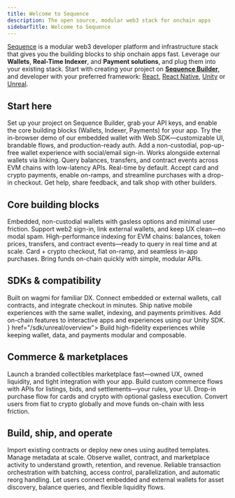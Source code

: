 ---
title: Welcome to Sequence
description: The open source, modular web3 stack for onchain apps
sidebarTitle: Welcome to Sequence
---

[Sequence](https://sequence.xyz/) is a modular web3 developer platform and infrastructure stack that gives you
the building blocks to ship onchain apps fast. Leverage our **Wallets**, **Real-Time Indexer**, and **Payment solutions**,
and plug them into your existing stack. Start with creating your project on **[Sequence Builder](https://sequence.build/)**,
and developer with your preferred framework: [React](/sdk/web/overview), [React Native](/sdk/mobile), [Unity](/sdk/unity/overview)
or [Unreal](/sdk/unreal/overview).

## Start here
<CardGroup cols={2}>
  <Card title="Create your first project" icon="folder-plus" href="/solutions/builder/getting-started">
    Set up your project on Sequence Builder, grab your API keys, and enable the core building blocks (Wallets, Indexer, Payments) for your app.
  </Card>
  <Card title="Embedded Wallet Demo" icon="gem" href="https://0xsequence.github.io/kit/?mode=waas">
    Try the in-browser demo of our embedded wallet with Web SDK—customizable UI, brandable flows, and production-ready auth.
  </Card>
  <Card title="Quickstart: Wallets" icon="wallet" href="/solutions/wallets/embedded-wallet/overview">
    Add a non-custodial, pop-up-free wallet experience with social/email sign-in. Works alongside external wallets via linking.
  </Card>
  <Card title="Quickstart: Real-Time Indexer" icon="database" href="/solutions/builder/indexer">
    Query balances, transfers, and contract events across EVM chains with low-latency APIs. Real-time by default.
  </Card>
  <Card title="Quickstart: Payments" icon="cart-shopping" href="/sdk/web/guides/checkout">
    Accept card and crypto payments, enable on-ramps, and streamline purchases with a drop-in checkout.
  </Card>
  <Card title="Join our Community" icon="discord" href="https://discord.com/invite/sequence">
    Get help, share feedback, and talk shop with other builders.
  </Card>
</CardGroup>

## Core building blocks
<CardGroup cols={3}>
  <Card title="Wallets" icon="wallet" href="/solutions/wallets/embedded-wallet/overview">
    Embedded, non-custodial wallets with gasless options and minimal user friction. Support web2 sign-in, link external wallets, and keep UX clean—no modal spam.
  </Card>
  <Card title="Real-Time Indexer" icon="database" href="/solutions/builder/indexer">
    High-performance indexing for EVM chains: balances, token prices, transfers, and contract events—ready to query in real time and at scale.
  </Card>
  <Card title="Payments" icon="coins" href="/sdk/web/guides/checkout">
    Card + crypto checkout, fiat on-ramp, and seamless in-app purchases. Bring funds on-chain quickly with simple, modular APIs.
  </Card>
</CardGroup>

## SDKs & compatibility
<CardGroup cols={4}>
  <Card title="Web SDK" icon="code" href="/sdk/web/overview">
    Built on wagmi for familiar DX. Connect embedded or external wallets, call contracts, and integrate checkout in minutes.
  </Card>
  <Card title="React Native" icon="mobile" href="/sdk/mobile">
    Ship native mobile experiences with the same wallet, indexing, and payments primitives.
  </Card>
  <Card title="Unity" icon="unity" href="/sdk/unity/overview">
    Add on-chain features to interactive apps and experiences using our Unity SDK.
  </Card>
  <Card title="Unreal" icon={<svg width="24" height="24" viewBox="0 0 32 32" xmlns="http://www.w3.org/2000/svg"><path d="M16 0c-8.766 0-15.865 7.161-15.865 16s7.099 16 15.865 16c8.76 0 15.865-7.161 15.865-16s-7.104-16-15.87-16zM16 0.703c4.047 0 7.859 1.594 10.724 4.479 2.859 2.875 4.453 6.766 4.443 10.818 0 4.083-1.578 7.927-4.443 10.818-2.828 2.87-6.693 4.484-10.724 4.479-4.031 0.005-7.896-1.609-10.724-4.479-2.859-2.875-4.458-6.766-4.448-10.818 0-4.083 1.583-7.927 4.443-10.818 2.828-2.875 6.698-4.49 10.729-4.479zM15.203 6.333c-2.583 0.693-4.974 2.021-8.161 5.677s-2.583 6.677-2.583 6.677c0 0 0.88-2.078 2.995-4.266 1.005-1.036 1.75-1.385 2.266-1.385 0.458-0.026 0.844 0.344 0.844 0.802v7.422c0 0.734-0.474 0.896-0.911 0.885-0.37-0.005-0.714-0.135-0.714-0.135 2.172 3.156 7.37 3.599 7.37 3.599l2.281-2.438 0.052 0.047 2.089 1.781c3.823-2.271 5.667-6.479 5.667-6.479-1.708 1.802-2.792 2.224-3.438 2.224-0.573-0.005-0.797-0.339-0.797-0.339-0.031-0.156-0.083-2.417-0.104-4.677-0.021-2.339 0-4.682 0.115-4.688 0.661-1.24 2.766-3.74 2.766-3.74-3.932 0.776-6.073 3.354-6.073 3.354-0.635-0.5-1.927-0.417-1.927-0.417 0.604 0.333 1.208 1.302 1.208 2.104v7.896c0 0-1.318 1.161-2.333 1.161-0.604 0-0.974-0.328-1.177-0.599-0.078-0.104-0.146-0.219-0.198-0.344v-9.75c-0.141 0.104-0.313 0.161-0.484 0.167-0.219 0-0.443-0.109-0.594-0.427-0.115-0.24-0.188-0.599-0.188-1.125 0-1.797 2.031-2.99 2.031-2.99z"/></svg>} href="/sdk/unreal/overview">
    Build high-fidelity experiences while keeping wallet, data, and payments modular and composable.
  </Card>
</CardGroup>

## Commerce & marketplaces
<CardGroup cols={2}>
  <Card title="White-Label Marketplace" icon="store" href="/solutions/marketplaces/white-label-marketplace/overview">
    Launch a branded collectibles marketplace fast—owned UX, owned liquidity, and tight integration with your app.
  </Card>
  <Card title="Marketplace APIs" icon="folder-plus" href="/solutions/marketplaces/custom-marketplace/overview">
    Build custom commerce flows with APIs for listings, bids, and settlements—your rules, your UI.
  </Card>
  <Card title="Checkout" icon="cart-shopping" href="/sdk/web/guides/checkout">
    Drop-in purchase flow for cards and crypto with optional gasless execution.
  </Card>
  <Card title="Fiat On-ramps" icon="arrows-rotate" href="/sdk/web/guides/on-ramp">
    Convert users from fiat to crypto globally and move funds on-chain with less friction.
  </Card>
</CardGroup>

## Build, ship, and operate
<CardGroup cols={2}>
  <Card title="Contracts & Collectibles" icon="gem" href="/solutions/collectibles/contracts/deploy-an-item-collection">
    Import existing contracts or deploy new ones using audited templates. Manage metadata at scale.
  </Card>
  <Card title="Analytics" icon="chart-line" href="/solutions/builder/analytics">
    Observe wallet, contract, and marketplace activity to understand growth, retention, and revenue.
  </Card>
  <Card title="Sidekick (Transactions API)" icon="coins" href="/solutions/sidekick/overview">
    Reliable transaction orchestration with batching, access control, parallelization, and automatic reorg handling.
  </Card>
  <Card title="Wallet Linking" icon="link" href="/sdk/web/overview">
    Let users connect embedded and external wallets for asset discovery, balance queries, and flexible liquidity flows.
  </Card>
</CardGroup>
